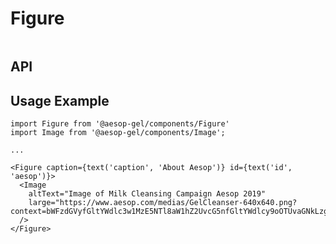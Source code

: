 
<Meta title="Components/Figure" component={Figure} decorators={[withKnobs]} />

# Figure

<Preview>
  <Story name="Base component">
    <Figure caption={text('caption', 'About Aesop')} id={text('id', 'aesop')}>
      <Image
        altText={text('altText', 'Image of Milk Cleansing Campaign Aesop 2019')}
        large={text(
          'large',
          'https://www.aesop.com/medias/GelCleanser-640x640.png?context=bWFzdGVyfGltYWdlc3w1MzE5NTl8aW1hZ2UvcG5nfGltYWdlcy9oOTUvaGNkLzg4MDc3OTc4NTAxNDIucG5nfGM3NTNhYjdkMWNiOTRhNWZhNDA0NWExZWJiODMxN2VhNzEyY2ZkNGUyYzc4ZWVkZDRjYTIzMzZmZTRlOGYxNjM',
        )}
      />
    </Figure>
  </Story>
</Preview>

## API

<Props of={Figure} />

## Usage Example

```
import Figure from '@aesop-gel/components/Figure'
import Image from '@aesop-gel/components/Image';

...

<Figure caption={text('caption', 'About Aesop')} id={text('id', 'aesop')}>
  <Image
    altText="Image of Milk Cleansing Campaign Aesop 2019"
    large="https://www.aesop.com/medias/GelCleanser-640x640.png?context=bWFzdGVyfGltYWdlc3w1MzE5NTl8aW1hZ2UvcG5nfGltYWdlcy9oOTUvaGNkLzg4MDc3OTc4NTAxNDIucG5nfGM3NTNhYjdkMWNiOTRhNWZhNDA0NWExZWJiODMxN2VhNzEyY2ZkNGUyYzc4ZWVkZDRjYTIzMzZmZTRlOGYxNjM"
  />
</Figure>

```
